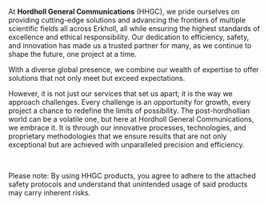 At __Hordholl General Communications__ (HHGC), we pride ourselves on providing cutting-edge solutions and advancing the frontiers of multiple scientific fields all across Erkholl, all while ensuring the highest standards of excellence and ethical responsibility. Our dedication to efficiency, safety, and innovation has made us a trusted partner for many, as we continue to shape the future, one project at a time.

With a diverse global presence, we combine our wealth of expertise to offer solutions that not only meet but exceed expectations.

However, it is not just our services that set us apart; it is the way we approach challenges. Every challenge is an opportunity for growth, every project a chance to redefine the limits of possibility. The post-hordhollian world can be a volatile one, but here at Hordholl General Communications, we embrace it. It is through our innovative processes, technologies, and proprietary methodologies that we ensure results that are not only exceptional but are achieved with unparalleled precision and efficiency.

<br />

Please note: By using HHGC products, you agree to adhere to the attached safety protocols and understand that unintended usage of said products may carry inherent risks.

